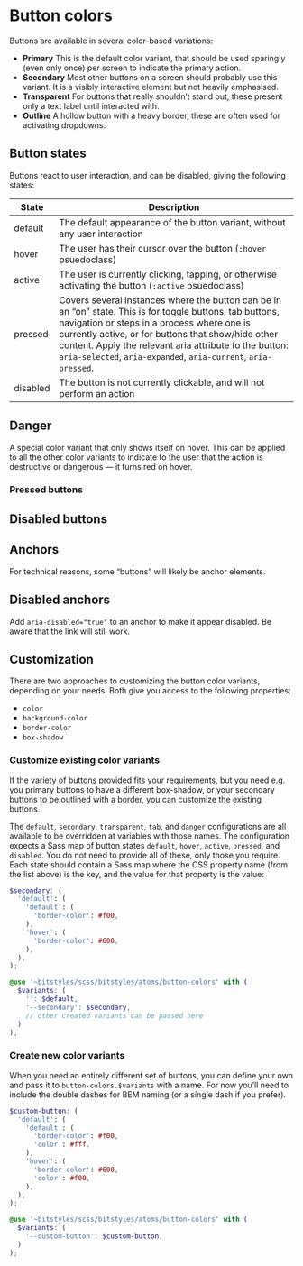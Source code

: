 
<Meta title="Atoms/Button/Overview" />

# Button colors

Buttons are available in several color-based variations:

- **Primary** This is the default color variant, that should be used sparingly (even only once) per screen to indicate the primary action.
- **Secondary** Most other buttons on a screen should probably use this variant. It is a visibly interactive element but not heavily emphasised.
- **Transparent** For buttons that really shouldn’t stand out, these present only a text label until interacted with.
- **Outline** A hollow button with a heavy border, these are often used for activating dropdowns.

## Button states

Buttons react to user interaction, and can be disabled, giving the following states:

| State    | Description                                                                                                                                                                                                                                                                                                                                 |
| -------- | ------------------------------------------------------------------------------------------------------------------------------------------------------------------------------------------------------------------------------------------------------------------------------------------------------------------------------------------- |
| default  | The default appearance of the button variant, without any user interaction                                                                                                                                                                                                                                                                  |
| hover    | The user has their cursor over the button (`:hover` psuedoclass)                                                                                                                                                                                                                                                                            |
| active   | The user is currently clicking, tapping, or otherwise activating the button (`:active` psuedoclass)                                                                                                                                                                                                                                         |
| pressed  | Covers several instances where the button can be in an “on” state. This is for toggle buttons, tab buttons, navigation or steps in a process where one is currently active, or for buttons that show/hide other content. Apply the relevant aria attribute to the button: `aria-selected`, `aria-expanded`, `aria-current`, `aria-pressed`. |
| disabled | The button is not currently clickable, and will not perform an action                                                                                                                                                                                                                                                                       |

<Canvas>
  <Story id="atoms-button--primary" />
  <Story id="atoms-button--secondary" />
  <Story id="atoms-button--transparent" />
  <Story id="atoms-button--outline" />
  <Story id="atoms-button--tab" />
</Canvas>

## Danger

A special color variant that only shows itself on hover. This can be applied to all the other color variants to indicate to the user that the action is destructive or dangerous — it turns red on hover.

<Canvas>
  <Story id="atoms-button--danger-primary" />
  <Story id="atoms-button--danger-secondary" />
  <Story id="atoms-button--danger-transparent" />
  <Story id="atoms-button--danger-outline" />
</Canvas>

### Pressed buttons

<Canvas>
  <Story id="atoms-button--primary-pressed" />
  <Story id="atoms-button--secondary-pressed" />
  <Story id="atoms-button--transparent-pressed" />
  <Story id="atoms-button--outline-pressed" />
  <Story id="atoms-button--tab-pressed" />
  <Story id="atoms-button--danger-pressed" />
</Canvas>

## Disabled buttons

<Canvas>
  <Story id="atoms-button--primary-disabled" />
  <Story id="atoms-button--secondary-disabled" />
  <Story id="atoms-button--transparent-disabled" />
  <Story id="atoms-button--outline-disabled" />
  <Story id="atoms-button--tab-disabled" />
  <Story id="atoms-button--danger-primary-disabled" />
  <Story id="atoms-button--danger-secondary-disabled" />
  <Story id="atoms-button--danger-transparent-disabled" />
</Canvas>

## Anchors

For technical reasons, some “buttons” will likely be anchor elements.

<Canvas>
  <Story id="atoms-button--primary-anchor" />
  <Story id="atoms-button--secondary-anchor" />
  <Story id="atoms-button--transparent-anchor" />
  <Story id="atoms-button--outline-anchor" />
  <Story id="atoms-button--tab-anchor" />
  <Story id="atoms-button--danger-primary-anchor" />
  <Story id="atoms-button--danger-secondary-anchor" />
  <Story id="atoms-button--danger-transparent-anchor" />
  <Story id="atoms-button--danger-outline-anchor" />
</Canvas>

## Disabled anchors

Add `aria-disabled="true"` to an anchor to make it appear disabled. Be aware that the link will still work.

<Canvas>
  <Story id="atoms-button--primary-anchor-disabled" />
  <Story id="atoms-button--secondary-anchor-disabled" />
  <Story id="atoms-button--transparent-anchor-disabled" />
  <Story id="atoms-button--outline-anchor-disabled" />
  <Story id="atoms-button--tab-anchor-disabled" />
  <Story id="atoms-button--danger-primary-anchor-disabled" />
  <Story id="atoms-button--danger-secondary-anchor-disabled" />
  <Story id="atoms-button--danger-transparent-anchor-disabled" />
  <Story id="atoms-button--danger-outline-anchor-disabled" />
</Canvas>

## Customization

There are two approaches to customizing the button color variants, depending on your needs. Both give you access to the following properties:

- `color`
- `background-color`
- `border-color`
- `box-shadow`

### Customize existing color variants

If the variety of buttons provided fits your requirements, but you need e.g. you primary buttons to have a different box-shadow, or your secondary buttons to be outlined with a border, you can customize the existing buttons.

The `default`, `secondary`, `transparent`, `tab`, and `danger` configurations are all available to be overridden at variables with those names. The configuration expects a Sass map of button states `default`, `hover`, `active`, `pressed`, and `disabled`. You do not need to provide all of these, only those you require. Each state should contain a Sass map where the CSS property name (from the list above) is the key, and the value for that property is the value:

```scss
$secondary: (
  'default': (
    'default': (
      'border-color': #f00,
    ),
    'hover': (
      'border-color': #600,
    ),
  ),
);

@use '~bitstyles/scss/bitstyles/atoms/button-colors' with (
  $variants: (
    '': $default,
    '--secondary': $secondary,
    // other created variants can be passed here
  )
);
```

### Create new color variants

When you need an entirely different set of buttons, you can define your own and pass it to `button-colors.$variants` with a name. For now you’ll need to include the double dashes for BEM naming (or a single dash if you prefer).

```scss
$custom-button: (
  'default': (
    'default': (
      'border-color': #f00,
      'color': #fff,
    ),
    'hover': (
      'border-color': #600,
      'color': #f00,
    ),
  ),
);

@use '~bitstyles/scss/bitstyles/atoms/button-colors' with (
  $variants: (
    '--custom-button': $custom-button,
  )
);
```
